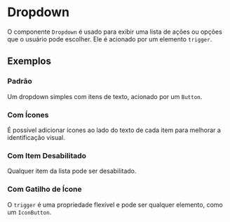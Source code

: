 
<Meta of={DropdownStories} />

# Dropdown

O componente `Dropdown` é usado para exibir uma lista de ações ou opções que o usuário pode escolher. Ele é acionado por um elemento `trigger`.

## Exemplos

### Padrão
Um dropdown simples com itens de texto, acionado por um `Button`.
<Canvas of={DropdownStories.SelectTransactionType} />

### Com Ícones
É possível adicionar ícones ao lado do texto de cada item para melhorar a identificação visual.
<Canvas of={DropdownStories.WithIcons} />

### Com Item Desabilitado
Qualquer item da lista pode ser desabilitado.
<Canvas of={DropdownStories.WithDisabledItem} />

### Com Gatilho de Ícone
O `trigger` é uma propriedade flexível e pode ser qualquer elemento, como um `IconButton`.
<Canvas of={DropdownStories.CustomTrigger} />
